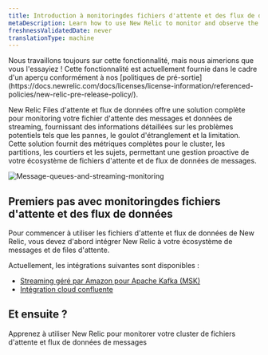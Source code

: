 ```yaml
---
title: Introduction à monitoringdes fichiers d'attente et des flux de données
metaDescription: Learn how to use New Relic to monitor and observe the performance of your Kafka message queues and streaming data.
freshnessValidatedDate: never
translationType: machine
---
```


<Callout title="Aperçu">
  Nous travaillons toujours sur cette fonctionnalité, mais nous aimerions que vous l&apos;essayiez ! Cette fonctionnalité est actuellement fournie dans le cadre d&apos;un aperçu conformément à nos [politiques de pré-sortie](https://docs.newrelic.com/docs/licenses/license-information/referenced-policies/new-relic-pre-release-policy/).
</Callout>

New Relic Files d&apos;attente et flux de données offre une solution complète pour monitoring votre fichier d&apos;attente des messages et données de streaming, fournissant des informations détaillées sur les problèmes potentiels tels que les pannes, le goulot d&apos;étranglement et la limitation. Cette solution fournit des métriques complètes pour le cluster, les partitions, les courtiers et les sujets, permettant une gestion proactive de votre écosystème de fichiers d&apos;attente et de flux de données de messages.

<img title="Message-queues-and-streaming-monitoring" alt="Message-queues-and-streaming-monitoring" src="/images/kafka-monitoring.webp" />

## Premiers pas avec monitoringdes fichiers d&apos;attente et des flux de données

Pour commencer à utiliser les fichiers d&apos;attente et flux de données de New Relic, vous devez d&apos;abord intégrer New Relic à votre écosystème de messages et de files d&apos;attente.

Actuellement, les intégrations suivantes sont disponibles :

* [Streaming géré par Amazon pour Apache Kafka (MSK)](/docs/message-queues-streaming/installation/aws-managed-kafka-msk-integration)
* [Intégration cloud confluente](/docs/message-queues-streaming/installation/confluent-cloud-integration)

## Et ensuite ?

<DocTiles>
  <DocTile title="Data and UI" path="/docs/message-queues-streaming/ui-data/understand-ui">Apprenez à utiliser New Relic pour monitorer votre cluster de fichiers d&apos;attente et flux de données de messages</DocTile>
</DocTiles>